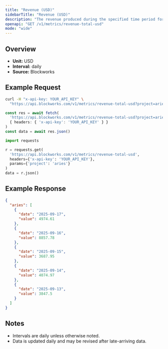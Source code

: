 ```yaml
---
title: "Revenue (USD)"
sidebarTitle: "Revenue (USD)"
description: "The revenue produced during the specified time period for given project."
openapi: "GET /v1/metrics/revenue-total-usd"
mode: "wide"
---
```


## Overview

- **Unit:** USD
- **Interval:** daily
- **Source:** Blockworks

## Example Request

<CodeGroup>

```bash cURL
curl -H "x-api-key: YOUR_API_KEY" \
  "https://api.blockworks.com/v1/metrics/revenue-total-usd?project=aries"
```

```typescript TypeScript
const res = await fetch(
  'https://api.blockworks.com/v1/metrics/revenue-total-usd?project=aries',
  { headers: { 'x-api-key': 'YOUR_API_KEY' } }
)
const data = await res.json()
```

```python Python
import requests

r = requests.get(
  'https://api.blockworks.com/v1/metrics/revenue-total-usd',
  headers={'x-api-key': 'YOUR_API_KEY'},
  params={'project': 'aries'}
)
data = r.json()
```

</CodeGroup>

## Example Response

```json
{
  "aries": [
    {
      "date": "2025-09-17",
      "value": 4974.61
    },
    {
      "date": "2025-09-16",
      "value": 8857.78
    },
    {
      "date": "2025-09-15",
      "value": 3687.95
    },
    {
      "date": "2025-09-14",
      "value": 4074.97
    },
    {
      "date": "2025-09-13",
      "value": 3847.5
    }
  ]
}
```

## Notes
- Intervals are daily unless otherwise noted.
- Data is updated daily and may be revised after late-arriving data.
